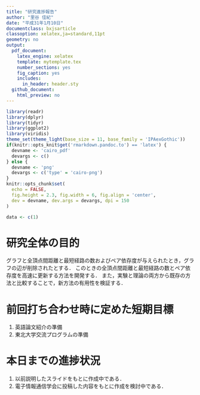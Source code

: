```yaml
---
title: "研究進捗報告"
author: "里谷 佳紀"
date: "平成31年1月10日"
documentclass: bxjsarticle
classoption: xelatex,ja=standard,11pt
geometry: no
output:
  pdf_document:
    latex_engine: xelatex
    template: mytemplate.tex
    number_sections: yes
    fig_caption: yes
    includes:
      in_header: header.sty
  github_document:
    html_preview: no
---
```


```r
library(readr)
library(dplyr)
library(tidyr)
library(ggplot2)
library(viridis)
theme_set(theme_light(base_size = 11, base_family = 'IPAexGothic'))
if(knitr::opts_knit$get('rmarkdown.pandoc.to') == 'latex') {
  devname <- 'cairo_pdf'
  devargs <- c()
} else {
  devname <- 'png'
  devargs <- c('type' = 'cairo-png')
}
knitr::opts_chunk$set(
  echo = FALSE,
  fig.height = 2.3, fig.width = 6, fig.align = 'center',
  dev = devname, dev.args = devargs, dpi = 150
)
```

```r
data <- c(1)
```

# 研究全体の目的
グラフと全頂点間距離と最短経路の数およびペア依存度が与えられたとき，グラフの辺が削除されたとする． 
このときの全頂点間距離と最短経路の数とペア依存度を高速に更新する方法を開発する． 
また，実験と理論の両方から既存の方法と比較することで，新方法の有用性を検証する．

# 前回打ち合わせ時に定めた短期目標
1. 英語論文紹介の準備
2. 東北大学交流プログラムの準備

# 本日までの進捗状況
1. 以前説明したスライドをもとに作成中である．
2. 電子情報通信学会に投稿した内容をもとに作成を検討中である．
